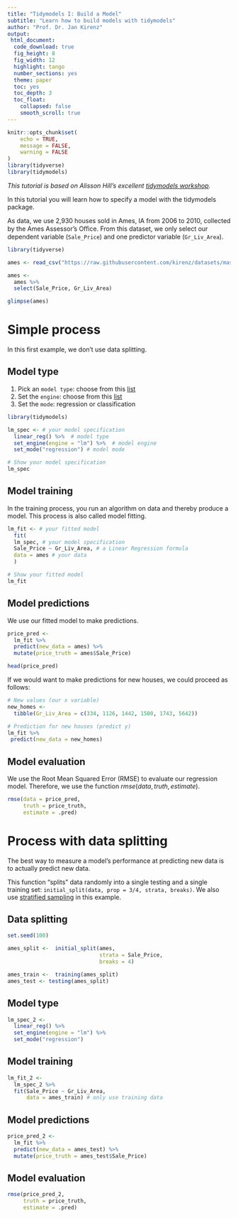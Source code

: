 ```yaml
---
title: "Tidymodels I: Build a Model"
subtitle: "Learn how to build models with tidymodels"
author: "Prof. Dr. Jan Kirenz"
output:
 html_document:
  code_download: true 
  fig_height: 8
  fig_width: 12
  highlight: tango
  number_sections: yes
  theme: paper
  toc: yes
  toc_depth: 3
  toc_float: 
    collapsed: false
    smooth_scroll: true 
---
```



```r
knitr::opts_chunk$set(
	echo = TRUE,
	message = FALSE,
	warning = FALSE
)
library(tidyverse)
library(tidymodels)
```

*This tutorial is based on Alisson Hill's excellent [tidymodels workshop](https://alison.rbind.io/tags/tidymodels/).* 

In this tutorial you will learn how to specify a model with the tidymodels package.

As data, we use 2,930 houses sold in Ames, IA from 2006 to 2010, collected by the Ames Assessor’s Oﬃce. From this dataset, we only select our dependent variable (`Sale_Price`) and one predictor variable (`Gr_Liv_Area`).

```r
library(tidyverse)

ames <- read_csv("https://raw.githubusercontent.com/kirenz/datasets/master/ames.csv")

ames <- 
  ames %>%
  select(Sale_Price, Gr_Liv_Area)

glimpse(ames)

```


# Simple process 

In this first example, we don't use data splitting.

## Model type

1. Pick an `model type`: choose from this [list](https://www.tidymodels.org/find/parsnip/)
2. Set the `engine`: choose from this [list](https://www.tidymodels.org/find/parsnip/)
3. Set the `mode`: regression or classification

```r
library(tidymodels)

lm_spec <- # your model specification
  linear_reg() %>%  # model type
  set_engine(engine = "lm") %>%  # model engine
  set_mode("regression") # model mode

# Show your model specification
lm_spec

```


## Model training

In the training process, you run an algorithm on data and thereby produce a model. This process is also called model fitting.


```r

lm_fit <- # your fitted model
  fit( 
  lm_spec, # your model specification 
  Sale_Price ~ Gr_Liv_Area, # a Linear Regression formula 
  data = ames # your data
  )

# Show your fitted model
lm_fit

```

## Model predictions

We use our fitted model to make predictions. 

```r

price_pred <- 
  lm_fit %>% 
  predict(new_data = ames) %>%
  mutate(price_truth = ames$Sale_Price)

head(price_pred)

```

If we would want to make predictions for new houses, we could proceed as follows: 

```r

# New values (our x variable)
new_homes <- 
  tibble(Gr_Liv_Area = c(334, 1126, 1442, 1500, 1743, 5642)) 

# Prediction for new houses (predict y)
lm_fit %>%
 predict(new_data = new_homes)

```


## Model evaluation 

We use the Root Mean Squared Error (RMSE) to evaluate our regression model. Therefore, we use the function $rmse(data, truth, estimate)$.

```r

rmse(data = price_pred, 
     truth = price_truth, 
     estimate = .pred)

```


# Process with data splitting

The best way to measure a model's performance at predicting new data is to actually predict new data.

This function "splits" data randomly into a single testing and a single training set: `initial_split(data, prop = 3/4, strata, breaks)`. We also use [stratified sampling](https://en.wikipedia.org/wiki/Stratified_sampling) in this example.

## Data splitting

```r

set.seed(100) 

ames_split <-  initial_split(ames,
                             strata = Sale_Price,
                             breaks = 4)

ames_train <-  training(ames_split)
ames_test <- testing(ames_split)

```

## Model type

```r

lm_spec_2 <-
  linear_reg() %>%  
  set_engine(engine = "lm") %>%  
  set_mode("regression") 

```

## Model training

```r
             
lm_fit_2 <- 
  lm_spec_2 %>% 
  fit(Sale_Price ~ Gr_Liv_Area,
      data = ames_train) # only use training data

```

## Model predictions

```r
 
price_pred_2 <- 
  lm_fit %>% 
  predict(new_data = ames_test) %>% 
  mutate(price_truth = ames_test$Sale_Price)

```

## Model evaluation

```r

rmse(price_pred_2, 
     truth = price_truth, 
     estimate = .pred)

```

